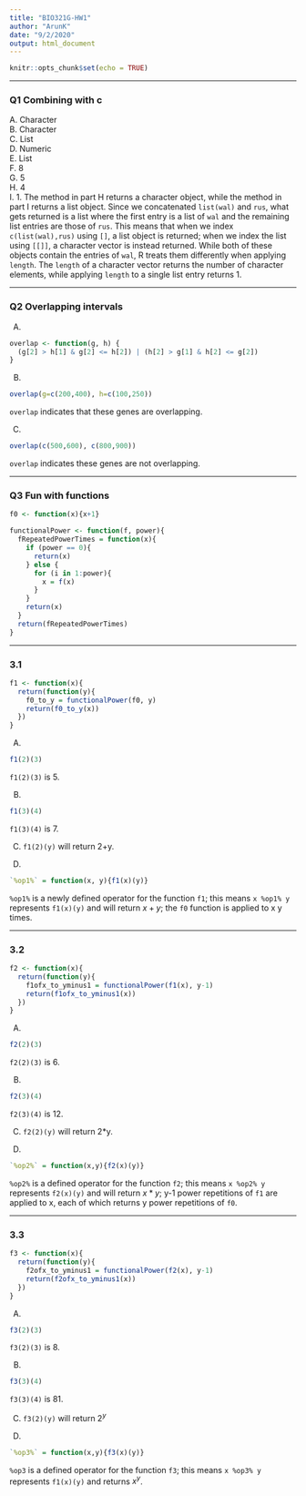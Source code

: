 ```yaml
---
title: "BIO321G-HW1"
author: "ArunK"
date: "9/2/2020"
output: html_document
---
```


```r
knitr::opts_chunk$set(echo = TRUE)
```

---

### Q1 Combining with c

A. Character  
B. Character  
C. List  
D. Numeric  
E. List  
F. 8  
G. 5  
H. 4  
I. 1. The method in part H returns a character object, while the method in part I returns a list object. Since we concatenated `list(wal)` and `rus`, what gets returned is a list where the first entry is a list of `wal` and the remaining list entries are those of `rus`. This means that when we index `c(list(wal),rus)` using `[]`, a list object is returned; when we index the list using `[[]]`, a character vector is instead returned. While both of these objects contain the entries of `wal`, R treats them differently when applying `length`. The `length` of a character vector returns the number of character elements, while applying `length` to a single list entry returns 1.

---

### Q2 Overlapping intervals

A.  
```R
overlap <- function(g, h) {
  (g[2] > h[1] & g[2] <= h[2]) | (h[2] > g[1] & h[2] <= g[2])
}
```

B.  
```r
overlap(g=c(200,400), h=c(100,250))
```
`overlap` indicates that these genes are overlapping.

C.  
```r
overlap(c(500,600), c(800,900))
```
`overlap` indicates these genes are not overlapping.

---

### Q3 Fun with functions

```R
f0 <- function(x){x+1}

functionalPower <- function(f, power){
  fRepeatedPowerTimes = function(x){
    if (power == 0){
      return(x)
    } else {
      for (i in 1:power){
        x = f(x)
      }
    }
    return(x)
  }
  return(fRepeatedPowerTimes)
}
```

---

### 3.1

```R
f1 <- function(x){
  return(function(y){
    f0_to_y = functionalPower(f0, y)
    return(f0_to_y(x))
  })
}
```

A.  
```r
f1(2)(3)
```
`f1(2)(3)` is 5.

B.  
```r
f1(3)(4)
```
`f1(3)(4)` is 7.

C. 
`f1(2)(y)` will return 2+y.  

D. 
```R
`%op1%` = function(x, y){f1(x)(y)}
```
`%op1%` is a newly defined operator for the function `f1`; this means `x %op1% y` represents `f1(x)(y)` and will return $x+y$; the `f0` function is applied to x y times.

---

### 3.2
```R
f2 <- function(x){
  return(function(y){
    f1ofx_to_yminus1 = functionalPower(f1(x), y-1)
    return(f1ofx_to_yminus1(x))
  })
}
```

A. 
```r
f2(2)(3)
```
`f2(2)(3)` is 6.

B.  
```r
f2(3)(4)
```
`f2(3)(4)` is 12.

C. 
`f2(2)(y)` will return 2*y.  

D.  
```R
`%op2%` = function(x,y){f2(x)(y)}
```
`%op2%` is a defined operator for the function `f2`; this means `x %op2% y` represents `f2(x)(y)` and will return $x*y$; y-1 power repetitions of `f1` are applied to x, each of which returns y power repetitions of `f0`.

---
### 3.3
```R
f3 <- function(x){
  return(function(y){
    f2ofx_to_yminus1 = functionalPower(f2(x), y-1)
    return(f2ofx_to_yminus1(x))
  })
}
```

A.  
```r
f3(2)(3)
```
`f3(2)(3)` is 8.

B.
```R
f3(3)(4)
```
`f3(3)(4)` is 81.

C. 
`f3(2)(y)` will return $2^y$ 

D.  
```r
`%op3%` = function(x,y){f3(x)(y)}
```
`%op3` is a defined operator for the function `f3`; this means `x %op3% y` represents `f1(x)(y)` and returns $x^y$.


